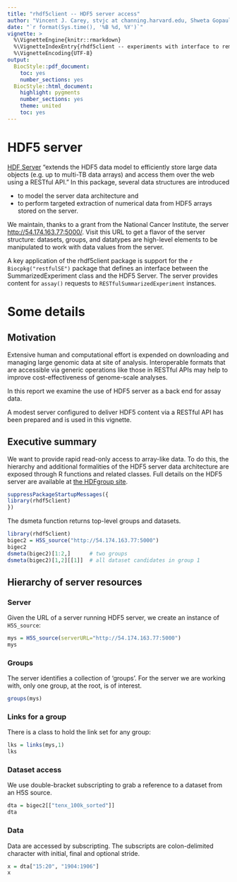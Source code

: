 ```yaml
---
title: "rhdf5client -- HDF5 server access"
author: "Vincent J. Carey, stvjc at channing.harvard.edu, Shweta Gopaulakrishnan, reshg at channing.harvard.edu, Samuela Pollack, spollack at jimmy.harvard.edu"
date: "`r format(Sys.time(), '%B %d, %Y')`"
vignette: >
  %\VignetteEngine{knitr::rmarkdown}
  %\VignetteIndexEntry{rhdf5client -- experiments with interface to remote HDF5}
  %\VignetteEncoding{UTF-8}
output:
  BiocStyle::pdf_document:
    toc: yes
    number_sections: yes
  BiocStyle::html_document:
    highlight: pygments
    number_sections: yes
    theme: united
    toc: yes
---
```


# HDF5 server 

[HDF Server](https://support.hdfgroup.org/projects/hdfserver/) "extends the HDF5 data model to efficiently store large data objects (e.g. up to multi-TB data arrays) and access them over the web using a RESTful API."  In this package,
several data structures are introduced 

- to model the server data architecture and 
- to perform targeted extraction of numerical data from HDF5 arrays stored on the server. 

We maintain, thanks to a grant from the National Cancer Institute,
the server [http://54.174.163.77:5000/](http://54.174.163.77:5000/).  Visit this URL to get a flavor of the
server structure: datasets, groups, and datatypes are high-level elements to be manipulated to work
with data values from the server.

A key application of the rhdf5client package is support for the
`r Biocpkg("restfulSE")` package that defines an interface between
the SummarizedExperiment class and the HDF5 Server.  The server
provides content for `assay()` requests to `RESTfulSummarizedExperiment`
instances.

# Some details

## Motivation

Extensive human and computational effort is expended on
downloading and managing large genomic data at site of analysis.
Interoperable formats that are accessible via generic operations
like those in RESTful APIs may help to improve cost-effectiveness
of genome-scale analyses.

In this report we examine the use of HDF5 server as a back end
for assay data.

A modest server configured to deliver HDF5 content via a
RESTful API has been prepared and is used in this vignette.

## Executive summary

We want to provide rapid read-only access to array-like data.
To do this, the hierarchy and additional formalities of the
HDF5 server data architecture are exposed through R functions
and related classes.  Full details on the HDF5 server
are available at [the HDFgroup site](https://support.hdfgroup.org/projects/hdfserver/).

```r
suppressPackageStartupMessages({
library(rhdf5client)
})
```

The dsmeta function returns top-level groups and datasets. 

```r
library(rhdf5client)
bigec2 = H5S_source("http://54.174.163.77:5000")
bigec2
dsmeta(bigec2)[1:2,]      # two groups
dsmeta(bigec2)[1,2][[1]]  # all dataset candidates in group 1
```



## Hierarchy of server resources

### Server

Given the URL of a server running HDF5 server, we create
an instance of `H5S_source`:
```r
mys = H5S_source(serverURL="http://54.174.163.77:5000")
mys
```

### Groups

The server identifies a collection of 'groups'.  For the server
we are working with, only one group, at the root, is of interest.
```r
groups(mys)
```

### Links for a group

There is a class to hold the link set for any group:
```r
lks = links(mys,1)
lks
```

### Dataset access

We use double-bracket subscripting to grab a reference to a
dataset from an H5S source.
```r
dta = bigec2[["tenx_100k_sorted"]] 
dta
```

### Data

Data are accessed by subscripting. The subscripts are colon-delimited character 
with initial, final and optional stride.

```r
x = dta["15:20", "1904:1906"]
x
```





